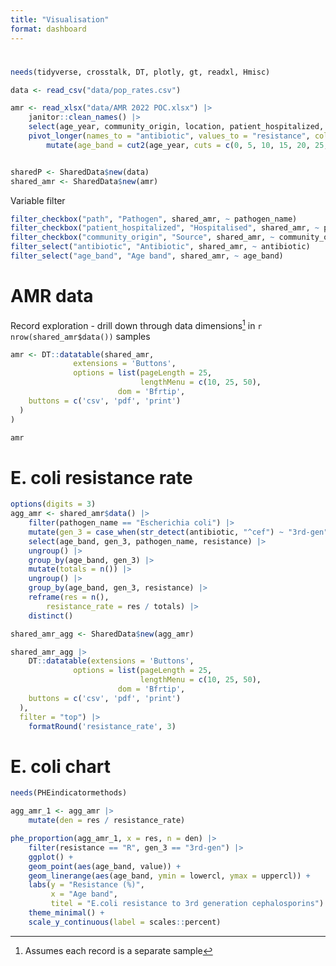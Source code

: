 ```yaml
---
title: "Visualisation"
format: dashboard
---
```


# {.sidebar}

```r
needs(tidyverse, crosstalk, DT, plotly, gt, readxl, Hmisc)

data <- read_csv("data/pop_rates.csv")

amr <- read_xlsx("data/AMR 2022 POC.xlsx") |>
    janitor::clean_names() |>
    select(age_year, community_origin, location, patient_hospitalized, community_origin, pathogen_name:spectinomycin) |>
    pivot_longer(names_to = "antibiotic", values_to = "resistance", cols = 6:last_col()) |>
        mutate(age_band = cut2(age_year, cuts = c(0, 5, 10, 15, 20, 25, 30, 35, 40, 45, 50, 55, 60, 65, 70, 75, 80, 118))) 


sharedP <- SharedData$new(data)
shared_amr <- SharedData$new(amr)

```

Variable filter

```r
filter_checkbox("path", "Pathogen", shared_amr, ~ pathogen_name)
filter_checkbox("patient_hospitalized", "Hospitalised", shared_amr, ~ patient_hospitalized)
filter_checkbox("community_origin", "Source", shared_amr, ~ community_origin)
filter_select("antibiotic", "Antibiotic", shared_amr, ~ antibiotic)
filter_select("age_band", "Age band", shared_amr, ~ age_band)

```

# AMR data

Record exploration - drill down through data dimensions[^viz_dash-1] in `r nrow(shared_amr$data())` samples

[^viz_dash-1]: Assumes each record is a separate sample

```r
amr <- DT::datatable(shared_amr,
              extensions = 'Buttons', 
              options = list(pageLength = 25, 
                             lengthMenu = c(10, 25, 50),
                        dom = 'Bfrtip',
    buttons = c('csv', 'pdf', 'print')
  )
)

amr

```

# E. coli resistance rate

```r
options(digits = 3)
agg_amr <- shared_amr$data() |>
    filter(pathogen_name == "Escherichia coli") |>
    mutate(gen_3 = case_when(str_detect(antibiotic, "^cef") ~ "3rd-gen", TRUE ~ "other")) |>
    select(age_band, gen_3, pathogen_name, resistance) |>
    ungroup() |>
    group_by(age_band, gen_3) |>
    mutate(totals = n()) |>
    ungroup() |>
    group_by(age_band, gen_3, resistance) |>
    reframe(res = n(), 
        resistance_rate = res / totals) |>
    distinct()

shared_amr_agg <- SharedData$new(agg_amr)

shared_amr_agg |>
    DT::datatable(extensions = 'Buttons', 
              options = list(pageLength = 25, 
                             lengthMenu = c(10, 25, 50),
                        dom = 'Bfrtip',
    buttons = c('csv', 'pdf', 'print')
  ), 
  filter = "top") |>
    formatRound('resistance_rate', 3)


```

# E. coli chart

```r
needs(PHEindicatormethods)

agg_amr_1 <- agg_amr |>
    mutate(den = res / resistance_rate)

phe_proportion(agg_amr_1, x = res, n = den) |>
    filter(resistance == "R", gen_3 == "3rd-gen") |>
    ggplot() +
    geom_point(aes(age_band, value)) +
    geom_linerange(aes(age_band, ymin = lowercl, ymax = uppercl)) +
    labs(y = "Resistance (%)", 
         x = "Age band", 
         titel = "E.coli resistance to 3rd generation cephalosporins") +
    theme_minimal() +
    scale_y_continuous(label = scales::percent)

```


